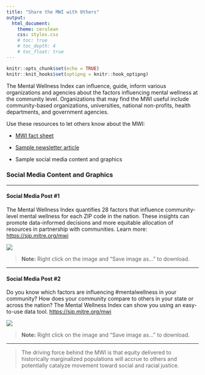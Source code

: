 ```yaml
---
title: "Share the MWI with Others"
output: 
  html_document:
    theme: cerulean
    css: styles.css
    # toc: true
    # toc_depth: 4
    # toc_float: true
---
```


```r
knitr::opts_chunk$set(echo = TRUE)
knitr::knit_hooks$set(optipng = knitr::hook_optipng)
```

The Mental Wellness Index can influence, guide, inform various organizations and agencies about the factors influencing mental wellness at the community level. Organizations that may find the MWI useful include community-based organizations, universities, national non-profits, health departments, and government agencies.

Use these resources to let others know about the MWI:

-   [MWI fact sheet](images/MWI-fact-sheet-02-10_PRS.pdf)

-   [Sample newsletter article](images/MWI Sample Newsletter Article.pdf)

-   Sample social media content and graphics


### Social Media Content and Graphics

<hr>

#### Social Media Post #1

The Mental Wellness Index quantifies 28 factors that influence community-level mental wellness for each ZIP code in the nation. These insights can promote data-informed decisions and more equitable allocation of resources in partnership with communities. Learn more: <https://sjp.mitre.org/mwi>

![](images/facebook_linkedin.png)

> **Note:** Right click on the image and "Save image as..." to download.


<hr>

#### Social Media Post #2

Do you know which factors are influencing #mentalwellness in your community? How does your community compare to others in your state or across the nation? The Mental Wellness Index can show you using an easy-to-use data tool. <https://sjp.mitre.org/mwi>

![](images/facebook_linkedin2.png)

> **Note:** Right click on the image and "Save image as..." to download.


<hr> 

<blockquote class="focus">The driving force behind the MWI is that equity delivered to historically marginalized populations will accrue to others and potentially catalyze movement toward social and racial justice.</blockquote>

